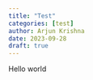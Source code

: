 ```yaml
---
title: "Test"
categories: [test]
author: Arjun Krishna
date: 2023-09-28
draft: true
---
```


Hello world
